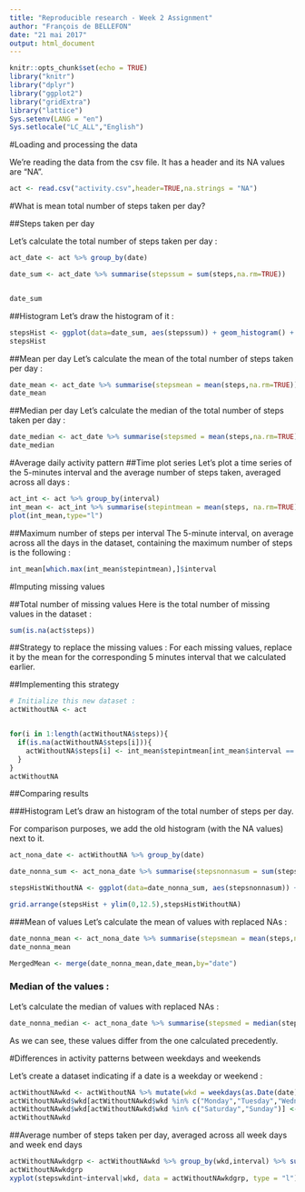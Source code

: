 ---
title: "Reproducible research - Week 2 Assignment"
author: "François de BELLEFON"
date: "21 mai 2017"
output: html_document
---

```{r setup, include=FALSE}
knitr::opts_chunk$set(echo = TRUE)
library("knitr")
library("dplyr")
library("ggplot2")
library("gridExtra")
library("lattice")
Sys.setenv(LANG = "en")
Sys.setlocale("LC_ALL","English")
```

#Loading and processing the data

We're reading the data from the csv file. It has a header and its NA values are "NA".
```{r LoadingData}
act <- read.csv("activity.csv",header=TRUE,na.strings = "NA")
```

#What is mean total number of steps taken per day?

##Steps taken per day

Let's calculate the total number of steps taken per day :

```{r TotalSteps}
act_date <- act %>% group_by(date)

date_sum <- act_date %>% summarise(stepssum = sum(steps,na.rm=TRUE)) 


date_sum
```
##Histogram
Let's draw the histogram of it :
```{r TotalStepsHistogram}
stepsHist <- ggplot(data=date_sum, aes(stepssum)) + geom_histogram() + xlab("Number of steps") + ggtitle("Histogram of the total number of steps taken each day")
stepsHist
```

##Mean per day
Let's calculate the mean of the total number of steps taken per day :

```{r MeanTotalSteps}
date_mean <- act_date %>% summarise(stepsmean = mean(steps,na.rm=TRUE)) 
date_mean
```

##Median per day
Let's calculate the median of the total number of steps taken per day :
```{r MedianTotalSteps}
date_median <- act_date %>% summarise(stepsmed = mean(steps,na.rm=TRUE)) 
date_median
```

#Average daily activity pattern
##Time plot series
Let's plot a time series of the 5-minutes interval and the average number of steps taken, averaged across all days :
```{r DailyActivityPatternPlot}
act_int <- act %>% group_by(interval)
int_mean <- act_int %>% summarise(stepintmean = mean(steps, na.rm=TRUE))
plot(int_mean,type="l")
```
##Maximum number of steps per interval
The 5-minute interval, on average across all the days in the dataset, containing the maximum number of steps is the following :

```{r Max5MinInterval}
int_mean[which.max(int_mean$stepintmean),]$interval
```

#Imputing missing values

##Total number of missing values
Here is the total number of missing values in the dataset :
```{r TotalMissingValues}
sum(is.na(act$steps))
```

##Strategy to replace the missing values :
For each missing values, replace it by the mean for the corresponding 5 minutes interval that we calculated earlier.


##Implementing this strategy
```{r ReplacingMissingValues}
# Initialize this new dataset :
actWithoutNA <- act


for(i in 1:length(actWithoutNA$steps)){
  if(is.na(actWithoutNA$steps[i])){
    actWithoutNA$steps[i] <- int_mean$stepintmean[int_mean$interval == actWithoutNA$interval[i]]
  }
}
actWithoutNA
```

##Comparing results

###Histogram
Let's draw an histogram of the total number of steps per day.

For comparison purposes, we add the old histogram (with the NA values) next to it.
```{r TotalNumberHistogram}
act_nona_date <- actWithoutNA %>% group_by(date)

date_nonna_sum <- act_nona_date %>% summarise(stepsnonnasum = sum(steps,na.rm=TRUE)) 

stepsHistWithoutNA <- ggplot(data=date_nonna_sum, aes(stepsnonnasum)) + geom_histogram() + xlab("Number of steps") + ggtitle("Histogram of the total number of steps taken each day", subtitle = "NA replaced")

grid.arrange(stepsHist + ylim(0,12.5),stepsHistWithoutNA)
```


###Mean of values
Let's calculate the mean of values with replaced NAs :
```{r MeanWithoutNA}
date_nonna_mean <- act_nona_date %>% summarise(stepsmean = mean(steps,na.rm=TRUE)) 
date_nonna_mean
```


```{r MeanComparison}
MergedMean <- merge(date_nonna_mean,date_mean,by="date")
```




### Median of the values :
Let's calculate the median of values with replaced NAs :
```{r MedianWithoutNA}
date_nonna_median <- act_nona_date %>% summarise(stepsmed = median(steps,na.rm=TRUE))

```




As we can see, these values differ from the one calculated precedently.



#Differences in activity patterns between weekdays and weekends


Let's create a dataset indicating if a date is a weekday or weekend :
```{r WeekDayWeekEnd}
actWithoutNAwkd <- actWithoutNA %>% mutate(wkd = weekdays(as.Date(date)))
actWithoutNAwkd$wkd[actWithoutNAwkd$wkd %in% c("Monday","Tuesday","Wednesday","Thursday","Friday")] <- "weekday"
actWithoutNAwkd$wkd[actWithoutNAwkd$wkd %in% c("Saturday","Sunday")] <- "weekend"
actWithoutNAwkd
```

##Average number of steps taken per day, averaged across all week days and week end days
```{r ComparisonWeekDaysWeekEnd}
actWithoutNAwkdgrp <- actWithoutNAwkd %>% group_by(wkd,interval) %>% summarise(stepswkdint = sum(steps,na.rm=TRUE))
actWithoutNAwkdgrp
xyplot(stepswkdint~interval|wkd, data = actWithoutNAwkdgrp, type = "l")
```
